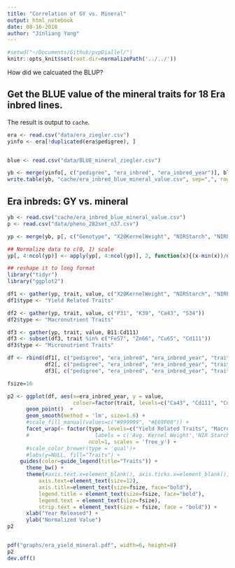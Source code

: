 ```yaml
---
title: "Correlation of GY vs. Mineral"
output: html_notebook
date: 08-16-2018
author: "Jinliang Yang"
---
```


```r
#setwd("~/Documents/Github/pvpDiallel/")
knitr::opts_knit$set(root.dir=normalizePath('../../'))
```


How did we calcuated the BLUP?

## Get the BLUE value of the mineral traits for 18 Era inbred lines.
The result is output to `cache`.

```r
era <- read.csv("data/era_ziegler.csv")
yinfo <- era[!duplicated(era$pedigree), ]


blue <- read.csv("data/BLUE_mineral_ziegler.csv")

yb <- merge(yinfo[, c("pedigree", "era_inbred", "era_inbred_year")], blue, by.x="pedigree", by.y="X")
write.table(yb, "cache/era_inbred_blue_mineral_value.csv", sep=",", row.names=FALSE, quote=FALSE)
```


## Era inbreds: GY vs. mineral

```r
yb <- read.csv("cache/era_inbred_blue_mineral_value.csv")
p <- read.csv("data/pheno_282set_n37.csv")

yp <- merge(yb, p[, c("Genotype", "X20KernelWeight", "NIRStarch", "NIRProtein")], by.x="pedigree", by.y="Genotype")

## Normalize data to c(0, 1) scale
yp[, 4:ncol(yp)] <- apply(yp[, 4:ncol(yp)], 2, function(x){(x-min(x))/diff(range(x))})

## reshape it to long format
library("tidyr")
library("ggplot2")

df1 <- gather(yp, trait, value, c("X20KernelWeight", "NIRStarch", "NIRProtein"))
df1$type <- "Yield Related Traits"

df2 <- gather(yp, trait, value, c("P31", "K39", "Ca43", "S34"))
df2$type <- "Macronutrient Traits"

df3 <- gather(yp, trait, value, B11:Cd111)
df3 <- subset(df3, trait %in% c("Fe57", "Zn66", "Cu65", "Cd111"))
df3$type <- "Micronutrient Traits"

df <- rbind(df1[, c("pedigree", "era_inbred", "era_inbred_year", "trait", "value", "type")], 
            df2[, c("pedigree", "era_inbred", "era_inbred_year", "trait", "value", "type")], 
            df3[, c("pedigree", "era_inbred", "era_inbred_year", "trait", "value", "type")])

fsize=16

p2 <- ggplot(df, aes(x=era_inbred_year, y = value, 
                     colour=factor(trait, levels=c("Ca43", "Cd111", "Cu65", "Fe57", "K39", "NIRProtein", "NIRStarch", "P31", "S34", "X20KernelWeight", "Zn66"), labels=c("Ca43", "Cd111", "Cu65", "Fe57", "K39", "Protein", "Starch", "P31", "S34", "Yield", "Zn66")))) +
      geom_point()  + 
      geom_smooth(method = 'lm', size=1.6) +
      #scale_fill_manual(values=c("#999999", "#E69F00")) +
      facet_wrap(~ factor(type, levels=c("Yield Related Traits", "Macronutrient Traits", "Micronutrient Traits")),
      #                     labels = c('Avg. Kernel Weight','NIR Starch','NIR Protein')), 
                          ncol=1, scales = 'free_y') +
      #scale_color_brewer(type = 'qual')+
      #labs(y=NULL, fill="Traits") + 
    guides(color=guide_legend(title="Traits")) +
      theme_bw() +
      theme(#axis.text.x=element_blank(), axis.ticks.x=element_blank(),
          axis.text=element_text(size=12),
          axis.title=element_text(size=fsize, face="bold"),
          legend.title = element_text(size=fsize, face="bold"),
          legend.text = element_text(size=fsize),
          strip.text = element_text(size = fsize, face = "bold")) +
      xlab("Year Released") +
      ylab("Normalized Value")
p2


pdf("graphs/era_yield_mineral.pdf", width=6, height=8)
p2
dev.off()

```




